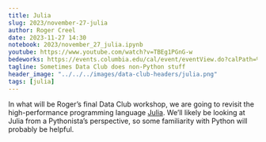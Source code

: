 ```yaml
---
title: Julia
slug: 2023/november-27-julia
author: Roger Creel
date: 2023-11-27 14:30
notebook: 2023/november_27_julia.ipynb
youtube: https://www.youtube.com/watch?v=TBEg1PGnG-w
bedeworks: https://events.columbia.edu/cal/event/eventView.do?calPath=%2Fpublic%2Fcals%2FMainCal&guid=CAL-00bbdb71-8b18a295-018b-1af0cc98-00004fe4events@columbia.edu&recurrenceId=
tagline: Sometimes Data Club does non-Python stuff
header_image: "../../../images/data-club-headers/julia.png"
tags: [julia]
---
```


In what will be Roger’s final
Data Club workshop, we are going to revisit the high-performance
programming language [Julia](https://julialang.org/). 
We’ll likely be looking at Julia from a
Pythonista’s perspective, so some familiarity with Python will probably be
helpful.
